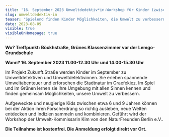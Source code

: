 ```yaml
---
title: '16. September 2023 Umweltdedektiv*in-Workshop für Kinder (zwischen 6-9 Jahren)'
slug: umweltdedektiv-in
teaser: 'Spielend finden Kinder Möglichkeiten, die Umwelt zu verbessern und erleben dabei spannende Umweltabenteuer'
date: 2023-08-09
visible: true
visibleOnHomepage: true
---
```


**Wo? Treffpunkt: Böckhstraße, Grünes Klassenzimmer vor der Lemgo-Grundschule**

**Wann? 16. September 2023 11.00-12.30 Uhr und 14.00-15.30 Uhr**

Im Projekt Zukunft.Straße werden Kinder im September zu Umweltdetektiven und Umweltdetektivinnen. Sie erleben spannende Umweltabenteuer und erforschen die Stadtnatur im Graefekiez. Im Spiel und im Grünen lernen sie ihre Umgebung mit allen Sinnen kennen und finden gemeinsam Möglichkeiten, unsere Umwelt zu verbessern.

Aufgeweckte und neugierige Kids zwischen etwa 6 und 9 Jahren können bei der Aktion ihren Forscherdrang so richtig ausleben, neue Welten entdecken und Indizien sammeln und kombinieren. Geführt wird der Workshop der Umwelt-Kommissarin Kim von den NaturFreunden Berlin e.V..

**Die Teilnahme ist kostenfrei. Die Anmeldung erfolgt direkt vor Ort.**
